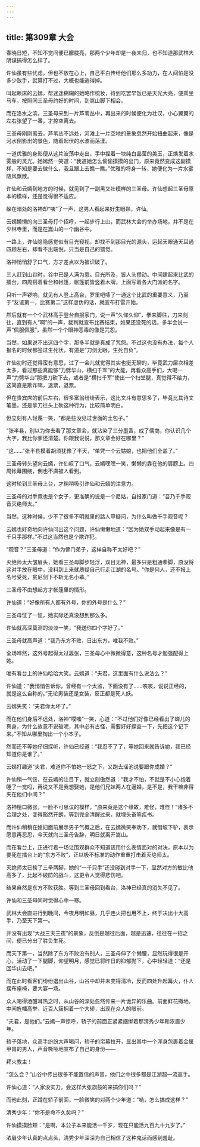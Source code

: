 ```yaml
---
---
---
```

title: 第309章 大会
---





春晓日短，不知不觉间便已朦胧亮，那两个少年却是一夜未归，也不知道那武林大阴谋搞得怎么样了。

许仙虽有些忧虑，但也不放在心上，自己平白传给他们那么多功力，在人间怕是没多少敌手，就算打不过，大概也能逃得掉。

叫起赖床的云嫣，帮迷迷糊糊的她略作梳妆，待到吃罢早饭已是天光大亮，便乘坐马车，按照同三圣母约好的时间，到嵩山脚下相会。

而在洛水之滨，三圣母来到一片芦苇丛中，再出来的时候便化为壮汉，小心翼翼的左右张望了一番，才掠空离去。

三圣母刚刚离去，芦苇丛不远处，河滩上一片空地的景象忽然开始扭曲起来，像是河水倒影出的景色，随着起伏的水波而荡漾。

一道优雅的身影便从这片波荡中走出，手中捏着一块纯白晶莹的美玉，正焕发着水雾般的灵光。她嫣然一笑道：“我道她怎么偷偷摸摸的出门，原来竟然变成这副摸样，不知是要去做什么，我且跟上去瞧一瞧。”优雅的将身一转，她便化为一片水雾随风飘散。

许仙和云嫣到地方的时候，就见到了一副黑又壮模样的三圣母。许仙想起三圣母原本的模样，还是觉得很不适应。

躲在暗处的洛神却“咦”了一声，这男人看起来好生眼熟，许仙。

云嫣懒懒的向三圣母打个招呼，一起步行上山，而武林大会的举办场地，并不是在少林寺里，而是在嵩山的一个幽谷中。

一路上，许仙隐隐感觉似有目光窥视，却找不到那目光的源头，运起天眼通天耳通四顾左右，却看不出端倪，只当是自己的错觉。

洛神悄悄舒了口气，方才差点以为被识破了。

三人赶到山谷时，谷中已是人满为患。目光所及，皆人头攒动。中间建起来比武的擂台，四周搭着看台和帐篷，帐篷前皆竖着木牌，上面写着各大门派的名字。

只听一声锣响，就见有人登上高台，罗里吧嗦了一通这个比武的重要意义，乃至于“友谊第一，比赛第二”这样虚伪的话，就宣布打雷开始。

然后就有一个个武林高手登台自报家门，说一声“久仰久仰”，拳来脚往，刀来剑往，直到有人“啊”的一声，裁判就宣布比赛结束，如果还没死的话，多半会说一声“佩服佩服”，虽然一个个眼神恶毒的像是咒怨。

当然，如果说不出这四个字，那多半就是真成了咒怨。不过这也没有办法，每个人报名的时候都签过生死状，有道是“刀剑无眼，生死自负”。

许仙初时还觉得蛮有意思，过了一会儿就觉得其实也挺无聊的，毕竟武力层次相差太多，看过那些真能够“力劈华山，横扫千军”的大能，再看众高手们，大喝一声“力劈华山”那把刀砍下去，或者是“横扫千军”使出一个扫堂腿，真觉得不给力，这简直是欺诈嘛，退票，退票。

但在贵宾席的前后左右，很多富翁纷纷表示，这比文斗有意思多了，毕竟比其诗文笔墨，还是拿刀往头上砍这种行为，比较简单明白。

但立刻有人轻蔑一笑，“都是些没见过世面的土包子。”

“张半县，别以为你去看了那文章会，就沾染了三分墨香，成了儒商，你认识几个大字，我比你爹还清楚。你跟我说说，那文章会好在哪里？”

“这……”张半县摸着胡须犹豫了半天，“单凭一个云姑娘，也把他们全盖了。”

三圣母转头望向云嫣，许仙叹了口气，云嫣嘿嘿一笑，懒懒的靠在他的肩膀上。四周帐幕围绕，倒也不虞被人看到。

这时轮到三圣母上台，才稍稍吸引许仙和云嫣的注意力。

三圣母的对手竟也是个女子，更准确的说是一个尼姑，自报家门道：“吾乃千手观音灭绝师太。”

当然，这种时候，少不了很多不明就里的路人甲疑问，为什么叫做千手观音呢？

云嫣也好奇地向许仙问出这个问题，许仙懒懒地道：“因为她双手动起来像是有一千只手那样。”不过这当然也是个欺诈犯。

“观音？”三圣母道：“作为佛门弟子，这样自称不太好吧？”

灭绝师太大皱眉头，她看三圣母脚步轻浮，双目无神，最多只是粗通拳脚，原没将这对手放在眼中，没料到上来就质疑自己行走江湖的名号。“你是何人，还不报上名号受死，贫尼剑下不斩无名小辈。”

三圣母不由想起方才帐篷里的情形。

许仙道：“好像所有人都有外号，你的外号是什么？”

三圣母怔了一怔，她实际还真没想到那么多。

许仙就高深莫测的淡淡一笑，“我送你四个字好了。”

三圣母就高声道：“我乃东方不败，日出东方，唯我不败。”

全场哗然，这外号起得太过嚣张，三圣母心中微微得意，这种名号才勉强配得上她。

唯有看台上的许仙哈哈大笑。云嫣道：“夫君，这里面有什么说法么？”

许仙道：“我悄悄告诉你，曾经有一个太监，下面没有了……咳咳，说说正经的，就是这么自称的。”无论男装还是女装，反正都是死人妖。

云嫣失笑：“夫君你太坏了。”

而在他们身后不远处，洛神“噗嗤”一笑，心道：“不过他们好像已经看出了蝉儿的真身，为什么故意不说破呢，其中必有古怪，需要好好探查一下，先把这个记下来。”不知从哪里掏出一个小本子。

然而还不等她仔细探听，许仙已经道：“我忍不了了，等她回来就告诉她，我已经知道你是谁了。”

云嫣打趣道“夫君，难道你不怕她一怒之下，又跑去瑶池说要跟你成婚？”

许仙稍一气馁，在云嫣的注目下，就立刻傲然道：“我才不怕，不就是不小心抱着睡了一觉吗，再说又不是我想娶她，是他们兄妹两人在逼婚，是不是，我干嘛非得夹在他们中间？”

洛神檀口微张，一脸不可思议的模样，“原来竟是这个缘故，难怪，难怪！”诸多不合理之处，变得豁然开朗，等到完全清醒过来，就埋头奋笔疾书。

而许仙稍稍在媳妇面前展示男子气概之后，在云嫣微笑奉劝下，就借坡下驴，表示愿意再忍忍，今天就向三圣母告辞，明日就离开嵩山。

而在看台上，正进行着一场让围观群众不知道该用什么表情面对的对决，原本以为要死在擂台上的“东方不败”，正以极不标准的动作重重打击着灭绝师太。

灭绝师太已挨了三拳两脚，她的“一千只手”还没碰到对手一下，显然对方的敏比他高多了，比起不破防的战斗，这更令人觉得悲伤吧。

结果自然是东方不败获胜。等到三圣母回到看台，洛神已经真的消失不见了。

许仙和三圣母同时觉得心中一寒。

武林大会直进行到晚间，今夜月明如昼，几乎连火把也用不上，终于决出十大高手，乃至天下第一。

并没有出现“大战三天三夜”的景象，反倒是越往后面，越是迅速，往往在一招之间，便已分出了胜负生死。

而天下第一，当然除了东方不败没有别人，三圣母伸了个懒腰，显然玩得很是开心，活动了一下腿脚，仰望明月，感觉已将昨日的抑郁抛下，心中轻轻道：“还是回华山去吧。”

而在此时看客们纷纷退出山谷，山谷中却并未变得清冷，反而四处升起篝火，仆人摆布座椅，要大宴一场。

众人喝得酒酣耳热之时，从山谷的深处忽然传来一片诡异的乐曲。前面鲜花撒地，中间旌幡高举，近百人簇拥着一个大轿，出现在众人的眼前。

“夫君，是他们。”云嫣一声惊呼，轿子的前面正紧紧捆绑着那清秀少年和浓眉少年。

轿子落地，众高手纷纷大声喝问，轿子的帘幕拉开，显出其中一个浑身包裹着金属甲胄的男人，声音嘶哑地宣布了自己的身份——

拜火教主！

“怎么会？”山谷中传出很多不能置信的声音，他们之中很多都是江湖超一流高手。

许仙心道：“人家没实力，会这样大张旗鼓的来搞你们吗？”

而他此刻，正蹲在轿子前面，一脸微笑的对两个少年道：“呦，怎么搞成这样？”

清秀少年：“你不是命不久矣吗？”

许仙摸摸脸颊：“是啊，本公子本来能活一千岁，现在只能活九百九十九岁了。”

浓眉少年认真的点点头，清秀少年深深为自己相信了这种鬼话而感到羞耻。